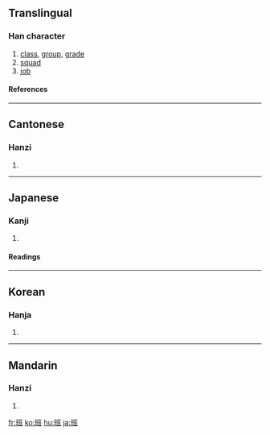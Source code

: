 ==Translingual==
===Han character===
{{Han char|rn=96|rad=玉|as=06|sn=10|four=1111<sub>4</sub>|canj=一土戈中土 (MGILG)}}
# [[class]], [[group]], [[grade]]
# [[squad]]
# [[job]]
====References====
{{Han ref|kx=0731.190|dkj=20976|dj=1142.290|hdz=21113.030|uh=73ED|ud=29677|bh=AF5A|bd=44890}}

----
==Cantonese==
===Hanzi===
{{yue-hanzi|jyut=|y=baan1}}
# {{defn|Cantonese}}

----
==Japanese==
===Kanji===
{{ja-kanji|grade=6|rs=玉06}}
# {{defn|Japanese}} 
====Readings====
{{ja-readings|on=[[はん]] (han)|kun=[[わける]] (wakeru)}}

----
==Korean==
===Hanja===
{{ko-hanja|hangeul=반|eumhun=|rv=ban|mr=pan|y=pan}}
# {{defn|Korean}}

----
==Mandarin==
===Hanzi===
{{cmn-hanzi|pin=[[bān]] ([[ban1]])|wg=pan<sup>1</sup>}}
# {{defn|Mandarin}}

[[fr:班]]
[[ko:班]]
[[hu:班]]
[[ja:班]]